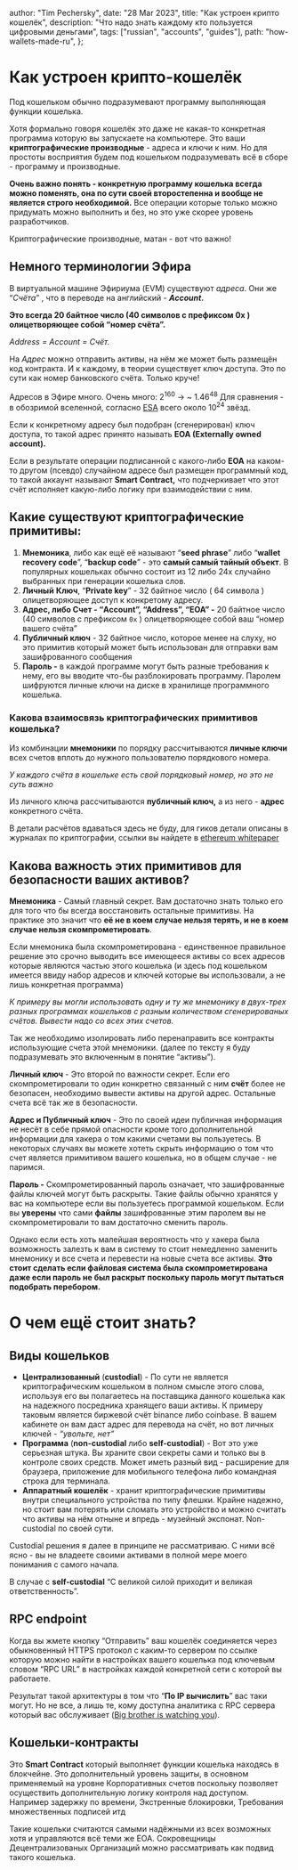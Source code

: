   author: "Tim Pechersky",
  date: "28 Mar 2023",
  title: "Как устроен крипто кошелёк",
  description: "Что надо знать каждому кто пользуется цифровыми деньгами",
  tags: ["russian", "accounts", "guides"],
  path: "how-wallets-made-ru",
};

# Как устроен крипто-кошелёк

Под кошельком обычно подразумевают программу выполняющая функции кошелька.

Хотя формально говоря кошелёк это даже не какая-то конкретная программа которую вы запускаете на компьютере. Это ваши **криптографические производные** - адреса и ключи к ним. Но для простоты восприятия будем под кошельком подразумевать всё в сборе - программу и производные.

**Очень важно понять - конкретную программу кошелька всегда можно поменять, она по сути своей второстепенна и вообще не является строго необходимой.** Все операции которые только можно придумать можно выполнить и без, но это уже скорее уровень разработчиков.

Криптографические производные, матан - вот что важно!

## Немного терминологии Эфира

В виртуальной машине Эфириума (EVM) существуют _адреса_. Они же “_Счёта_” , что в переводе на английский - **_Account_.**

**Это всегда 20 байтное число (40 символов c префиксом 0х ) олицетворяющее собой “номер счёта”.**

_Address = Account = Счёт._

На _Адрес_ можно отправить активы, на нём же может быть размещён код контракта. И к каждому, в теории существует ключ доступа. Это по сути как номер банковского счёта. Только круче!

Адресов в Эфире много. Очень много: 2<sup>160</sup> → ~ 1.46<sup>48</sup> Для сравнения - в обозримой вселенной, согласно [ESA](https://www.esa.int/Science_Exploration/Space_Science/Herschel/How_many_stars_are_there_in_the_Universe) всего около 10<sup>24</sup> звёзд.

Если к конкретному адресу был подобран (сгенерирован) ключ доступа, то такой адрес принято называть **EOA (Externally owned account).**

Если в результате операции подписанной с какого-либо **EOA** на каком-то другом (псевдо) случайном адресе был размещен программный код, то такой аккаунт называют **Smart Contract,** что подчеркивает что этот счёт исполняет какую-либо логику при взаимодействии с ним.

## Какие существуют криптографические примитивы:

1. **Мнемоника**, либо как ещё её называют “**seed phrase**” либо “**wallet recovery code**”, “**backup code**” - это **самый самый тайный объект**. В популярных кошельках обычно состоит из 12 либо 24х случайно выбранных при генерации кошелька слов.
2. **Личный** **Ключ**, “**Private key**” - 32 байтное число ( 64 символа ) олицетворяющее доступ к конкретому адресу.
3. **Адрес, либо Счет - “Account”, “Address”, “EOA” -** 20 байтное число (40 символов c префиксом `0х` ) олицетворяющее собой ваш “номер вашего счёта”
4. **Публичный ключ** - 32 байтное число, которое менее на слуху, но это примитив который может быть использован для отправки вам зашифрованного сообщения
5. **Пароль -** в каждой программе могут быть разные требования к нему, его вы вводите что-бы разблокировать программу. Паролем шифруются личные ключи на диске в хранилище программного кошелька.

### Какова взаимосвязь криптографических примитивов кошелька?

Из комбинации **мнемоники** по порядку рассчитываются **личные ключи** всех счетов вплоть до нужного пользователю порядкового номера.

_У каждого счёта в кошельке есть свой порядковый номер, но это не суть важно_

Из личного ключа рассчитываются **публичный ключ,** а из него - **адрес** конкретного счёта.

В детали расчётов вдаваться здесь не буду, для гиков детали описаны в журналах по криптографии, ссылки вы найдете в [ethereum whitepaper](https://ethereum.org/669c9e2e2027310b6b3cdce6e1c52962/Ethereum_Whitepaper_-_Buterin_2014.pdf)

## Какова важность этих примитивов для безопасности ваших активов?

**Мнемоника** - Самый главный секрет. Вам достаточно знать только его для того что бы всегда восстановить остальные примитивы. На практике это значит что **её не в коем случае нельзя терять, и не в коем случае нельзя скомпрометировать**.

Если мнемоника была скомпрометирована - единственное правильное решение это срочно выводить все имеющееся активы со всех адресов которые являются частью этого кошелька (и здесь под кошельком имеется ввиду набор адресов и ключей которые вы использовали, а не лишь конкретная программа)

_К примеру вы могли использовать одну и ту же мнемонику в двух-трех разных программах кошельков с разным количеством сгенерированых счётов. Вывести надо со всех этих счетов._

Так же необходимо изолировать либо перенаправить все контракты использующие счета этой мнемоники. (далее по тексту я буду подразумевать это включенным в понятие “активы”).

**Личный ключ** - Это второй по важности секрет. Если его скомпрометировали то один конкретно связанный с ним **счёт** более не безопасен, необходимо вывести активы на другой адрес. Остальные счета всё так же в безопасности.

**Адрес и Публичный ключ** - Это по своей идеи публичная информация не несёт в себе прямой опасности кроме того дополнительной информации для хакера о том какими счетами вы пользуетесь. В некоторых случаях вы можете хотеть скрыть информацию о том что счет является примитивом вашего кошелька, но в общем случае - не паримся.

**Пароль -** Скомпрометированный пароль означает, что зашифрованные файлы ключей могут быть раскрыты. Такие файлы обычно хранятся у вас на компьютере если вы пользуетесь программой кошельком. Если вы **уверены** что сами **файлы** зашифрованные этим паролем вы не скомпрометировали то вам достаточно сменить пароль.

Однако если есть хоть малейшая вероятность что у хакера была возможность залезть к вам в систему то стоит немедленно заменить мнемонику и все счета и перевести на новые счета все активы. **Это стоит сделать если файловая система была скомпрометирована даже если пароль не был раскрыт поскольку пароль могут пытаться подобрать перебором.**

# О чем ещё стоит знать?

## **Виды кошельков**

- **Централизованный** (**custodial**) - По сути не является криптографическим кошельком в полном смысле этого слова, используя его вы полагаетесь на поставщика данного кошелька как на надежного посредника хранящего ваши активы. К примеру таковым является биржевой счёт binance либо coinbase. В вашем кабинете он вам даст адрес для перевода на счёт, но вот личных ключей - _“увольте, нет”_
- **Программа** (**non-custodial** либо **self-custodial**) - Вот это уже серьезная штука. Вы храните свои секреты сами и только вы в контроле своих средств. Может иметь разный вид - расширение для браузера, приложение для мобильного телефона либо командная строка для терминала.
- **Аппаратный кошелёк** - хранит криптографические примитивы внутри специального устройства по типу флешки. Крайне надежно, но стоит вам потерять или сломать это устройство и можно считать что активы на нём отныне и впредь - музейный экспонат. Non-custodial по своей сути.

Custodial решения я далее в принципе не рассматриваю. С ними всё ясно - вы не владеете своими активами в полной мере моего понимания с самого начала.

В случае с **self-custodial** “С великой силой приходит и великая ответственность”.

## RPC endpoint

Когда вы жмете кнопку “Отправить” ваш кошелёк соединяется через обыкновенный HTTPS протокол с каким-то сервером по ссылке которую можно найти в настройках вашего кошелька под ключевым словом “RPC URL” в настройках каждой конкретной сети с которой вы работаете.

Результат такой архитектуры в том что “**По IP вычислить**” вас таки могут. Но не все, а лишь те, кому доступна аналитика с RPC сервера который вас обслуживает ([Big brother is watching you](<https://en.wikipedia.org/wiki/Big_Brother_(Nineteen_Eighty-Four)>)).

## Кошельки-контракты

Это **Smart Contract** который выполняет функции кошелька находясь в блокчейне. Это дополнительный уровень защиты, в основном применяемый на уровне Корпоративных счетов поскольку позволяет осуществить дополнительную логику контроля над доступом. Например задержку по времени, Экстренные блокировки, Требования множественных подписей итд

Такие кошельки считаются самыми надёжными из всех возможных хотя и управляются всё теми же EOA. Сокровещницы Децентрализованых Организаций можно рассматривать как подвид такого кошелька.
